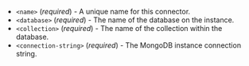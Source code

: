 - `<name>` (_required_) - A unique name for this connector.
- `<database>` (_required_) - The name of the database on the instance.
- `<collection>` (_required_) - The name of the collection within the database.
- `<connection-string>` (_required_) - The MongoDB instance connection string.